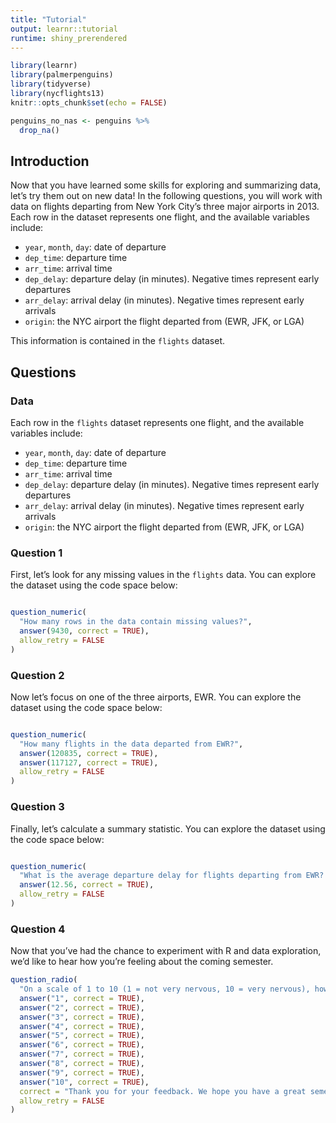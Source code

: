 ```yaml
---
title: "Tutorial"
output: learnr::tutorial
runtime: shiny_prerendered
---
```


```r
library(learnr)
library(palmerpenguins)
library(tidyverse)
library(nycflights13)
knitr::opts_chunk$set(echo = FALSE)

penguins_no_nas <- penguins %>%
  drop_na()
```


## Introduction

Now that you have learned some skills for exploring and summarizing data, let's try them out on new data! In the following questions, you will work with data on flights departing from New York City’s three major airports in 2013. Each row in the dataset represents one flight, and the available variables include:

* `year`, `month`, `day`: date of departure
* `dep_time`: departure time
* `arr_time`: arrival time
* `dep_delay`: departure delay (in minutes). Negative times represent early departures
* `arr_delay`: arrival delay (in minutes). Negative times represent early arrivals
* `origin`: the NYC airport the flight departed from (EWR, JFK, or LGA)

This information is contained in the `flights` dataset.

## Questions

### Data

Each row in the `flights` dataset represents one flight, and the available variables include:

* `year`, `month`, `day`: date of departure
* `dep_time`: departure time
* `arr_time`: arrival time
* `dep_delay`: departure delay (in minutes). Negative times represent early departures
* `arr_delay`: arrival delay (in minutes). Negative times represent early arrivals
* `origin`: the NYC airport the flight departed from (EWR, JFK, or LGA)

### Question 1

First, let's look for any missing values in the `flights` data. You can explore the dataset using the code space below:

```r

```

```r
question_numeric(
  "How many rows in the data contain missing values?",
  answer(9430, correct = TRUE),
  allow_retry = FALSE
)
```

### Question 2

Now let's focus on one of the three airports, EWR. You can explore the dataset using the code space below:

```r

```

```r
question_numeric(
  "How many flights in the data departed from EWR?",
  answer(120835, correct = TRUE),
  answer(117127, correct = TRUE),
  allow_retry = FALSE
)
```

### Question 3

Finally, let's calculate a summary statistic. You can explore the dataset using the code space below:

```r

```

```r
question_numeric(
  "What is the average departure delay for flights departing from EWR? Round your answer to two decimal places. (Remember to deal with missing values before calculating the mean!)",
  answer(12.56, correct = TRUE),
  allow_retry = FALSE
)
```

### Question 4

Now that you've had the chance to experiment with R and data exploration, we'd like to hear how you're feeling about the coming semester.



```r
question_radio(
  "On a scale of 1 to 10 (1 = not very nervous, 10 = very nervous), how nervous are you feeling about learning R this semester?",
  answer("1", correct = TRUE),
  answer("2", correct = TRUE),
  answer("3", correct = TRUE),
  answer("4", correct = TRUE),
  answer("5", correct = TRUE),
  answer("6", correct = TRUE),
  answer("7", correct = TRUE),
  answer("8", correct = TRUE),
  answer("9", correct = TRUE),
  answer("10", correct = TRUE),
  correct = "Thank you for your feedback. We hope you have a great semester!",
  allow_retry = FALSE
)
```